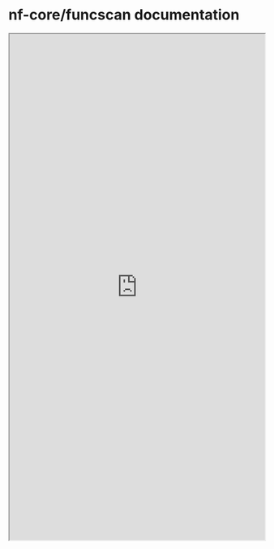 # nf-core/funcscan documentation

```{=html}
<iframe width="100%" height="1000" src="https://nf-co.re/funcscan" title="nf-core funcscan documentation"></iframe>
```